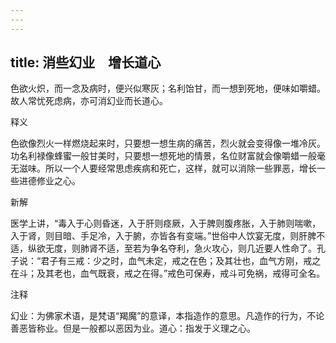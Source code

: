 ```yaml
---
---
---
```

title: 消些幻业　增长道心
---



色欲火炽，而一念及病时，便兴似寒灰；名利饴甘，而一想到死地，便味如嚼蜡。故人常忧死虑病，亦可消幻业而长道心。

释义

色欲像烈火一样燃烧起来时，只要想一想生病的痛苦，烈火就会变得像一堆冷灰。功名利禄像蜂蜜一般甘美时，只要想一想死地的情景，名位财富就会像嚼蜡一般毫无滋味。所以一个人要经常思虑疾病和死亡，这样，就可以消除一些罪恶，增长一些进德修业之心。

新解

医学上讲，“毒入于心则昏迷，入于肝则痉厥，入于脾则腹疼胀，入于肺则喘嗽，入于肾，则目暗、手足冷，入于腑，亦皆各有变端。”世俗中人饮宴无度，则肝脾不适，纵欲无度，则肺肾不适，至若为争名夺利，急火攻心，则几近要人性命了。孔子说：“君子有三戒：少之时，血气未定，戒之在色；及其壮也，血气方刚，戒之在斗；及其老也，血气既衰，戒之在得。”戒色可保寿，戒斗可免祸，戒得可全名。

注释

幻业：为佛家术语，是梵语“羯魔”的意译，本指造作的意思。凡造作的行为，不论善恶皆称业。但是一般都以恶因为业。道心：指发于义理之心。